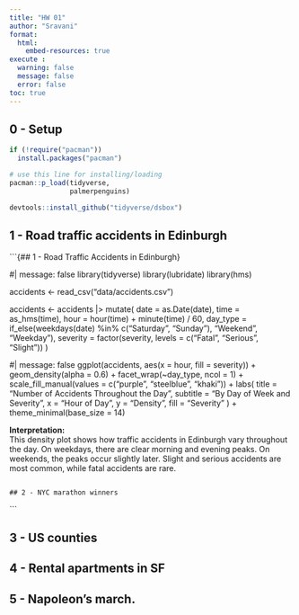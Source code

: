 ```yaml
---
title: "HW 01"
author: "Sravani"
format: 
  html:
    embed-resources: true
execute :
  warning: false
  message: false
  error: false
toc: true
---
```


## 0 - Setup

```r
if (!require("pacman")) 
  install.packages("pacman")

# use this line for installing/loading
pacman::p_load(tidyverse,
               palmerpenguins) 

devtools::install_github("tidyverse/dsbox")
```

## 1 - Road traffic accidents in Edinburgh

```{## 1 - Road Traffic Accidents in Edinburgh}

#| message: false
library(tidyverse)
library(lubridate)
library(hms)

accidents <- read_csv("data/accidents.csv")

accidents <- accidents |>
  mutate(
    date = as.Date(date),
    time = as_hms(time),
    hour = hour(time) + minute(time) / 60,
    day_type = if_else(weekdays(date) %in% c("Saturday", "Sunday"), "Weekend", "Weekday"),
    severity = factor(severity, levels = c("Fatal", "Serious", "Slight"))
  )

#| message: false
ggplot(accidents, aes(x = hour, fill = severity)) +
  geom_density(alpha = 0.6) +
  facet_wrap(~day_type, ncol = 1) +
  scale_fill_manual(values = c("purple", "steelblue", "khaki")) +
  labs(
    title = "Number of Accidents Throughout the Day",
    subtitle = "By Day of Week and Severity",
    x = "Hour of Day",
    y = "Density",
    fill = "Severity"
  ) +
  theme_minimal(base_size = 14)

**Interpretation:**  
This density plot shows how traffic accidents in Edinburgh vary throughout the day. On weekdays, there are clear morning and evening peaks. On weekends, the peaks occur slightly later. Slight and serious accidents are most common, while fatal accidents are rare.

```

## 2 - NYC marathon winners

```         
```

## 3 - US counties

## 4 - Rental apartments in SF

## 5 - Napoleon’s march.
